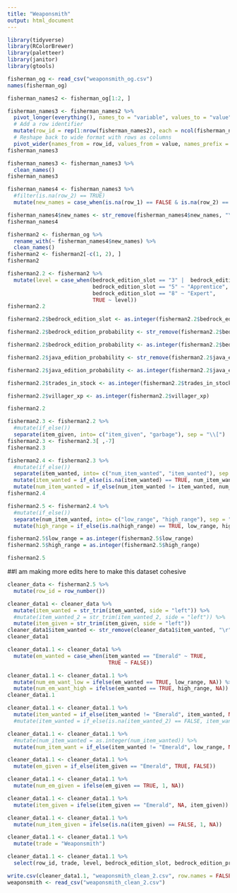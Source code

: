 ```yaml
---
title: "Weaponsmith"
output: html_document
---
```

```r
library(tidyverse)
library(RColorBrewer)
library(paletteer)
library(janitor)
library(gtools)
```

```r
fisherman_og <- read_csv("weaponsmith_og.csv")
names(fisherman_og)
```

```r
fisherman_names2 <- fisherman_og[1:2, ]
```

```r
fisherman_names3 <- fisherman_names2 %>%
  pivot_longer(everything(), names_to = "variable", values_to = "value") %>%
  # Add a row identifier
  mutate(row_id = rep(1:nrow(fisherman_names2), each = ncol(fisherman_names2))) %>%
  # Reshape back to wide format with rows as columns
  pivot_wider(names_from = row_id, values_from = value, names_prefix = "Row_")
fisherman_names3
```

```r
fisherman_names3 <- fisherman_names3 %>% 
  clean_names()
fisherman_names3
```

```r
fisherman_names4 <- fisherman_names3 %>% 
  #filter(is.na(row_2) == TRUE)
  mutate(new_names = case_when(is.na(row_1) == FALSE & is.na(row_2) == FALSE ~ paste(row_1, row_2, sep = " "), is.na(row_2) == TRUE ~ row_1, is.na(row_1) == TRUE ~ row_2)) %>%   mutate(new_names = ifelse(new_names == "Probability", "Bedrock Edition Probability", new_names))
```

```r
fisherman_names4$new_names <- str_remove(fisherman_names4$new_names, "\n")
fisherman_names4
```

```r
fisherman2 <- fisherman_og %>%
  rename_with(~ fisherman_names4$new_names) %>% 
  clean_names()
fisherman2 <- fisherman2[-c(1, 2), ]
fisherman2
```

```r
fisherman2.2 <- fisherman2 %>% 
  mutate(level = case_when(bedrock_edition_slot == "3" |  bedrock_edition_slot == "2" ~ "Novice", 
                           bedrock_edition_slot == "5" ~ "Apprentice",
                           bedrock_edition_slot == "8" ~ "Expert",
                           TRUE ~ level))
fisherman2.2
```

```r
fisherman2.2$bedrock_edition_slot <- as.integer(fisherman2.2$bedrock_edition_slot)

fisherman2.2$bedrock_edition_probability <- str_remove(fisherman2.2$bedrock_edition_probability, "%")

fisherman2.2$bedrock_edition_probability <- as.integer(fisherman2.2$bedrock_edition_probability)

fisherman2.2$java_edition_probability <- str_remove(fisherman2.2$java_edition_probability, "%")

fisherman2.2$java_edition_probability <- as.integer(fisherman2.2$java_edition_probability)

fisherman2.2$trades_in_stock <- as.integer(fisherman2.2$trades_in_stock)

fisherman2.2$villager_xp <- as.integer(fisherman2.2$villager_xp)

fisherman2.2
```

```r
fisherman2.3 <- fisherman2.2 %>% 
  #mutate(if_else())
  separate(item_given, into= c("item_given", "garbage"), sep = "\\[")
fisherman2.3 <- fisherman2.3[ ,-7]
fisherman2.3
```

```r
fisherman2.4 <- fisherman2.3 %>% 
  #mutate(if_else())
  separate(item_wanted, into= c("num_item_wanted", "item_wanted"), sep = "×") %>% 
  mutate(item_wanted = if_else(is.na(item_wanted) == TRUE, num_item_wanted, item_wanted)) %>% 
  mutate(num_item_wanted = if_else(num_item_wanted != item_wanted, num_item_wanted, "1"))
fisherman2.4
```

```r
fisherman2.5 <- fisherman2.4 %>% 
  #mutate(if_else())
  separate(num_item_wanted, into= c("low_range", "high_range"), sep = "–") %>% 
  mutate(high_range = if_else(is.na(high_range) == TRUE, low_range, high_range))

fisherman2.5$low_range = as.integer(fisherman2.5$low_range)
fisherman2.5$high_range = as.integer(fisherman2.5$high_range)

fisherman2.5
```

##I am making more edits here to make this dataset cohesive

```r
cleaner_data <- fisherman2.5 %>%
  mutate(row_id = row_number())
```

```r
cleaner_data1 <- cleaner_data %>% 
  mutate(item_wanted = str_trim(item_wanted, side = "left")) %>% 
  #mutate(item_wanted_2 = str_trim(item_wanted_2, side = "left")) %>% 
  mutate(item_given = str_trim(item_given, side = "left")) 
cleaner_data1$item_wanted <- str_remove(cleaner_data1$item_wanted, "\r")
cleaner_data1
```


```r
cleaner_data1.1 <- cleaner_data1 %>% 
  mutate(em_wanted = case_when(item_wanted == "Emerald" ~ TRUE,
                                TRUE ~ FALSE)) 
```

```r
cleaner_data1.1 <- cleaner_data1.1 %>% 
  mutate(num_em_want_low = ifelse(em_wanted == TRUE, low_range, NA)) %>% 
  mutate(num_em_want_high = ifelse(em_wanted == TRUE, high_range, NA))  
cleaner_data1.1
```

```r
cleaner_data1.1 <- cleaner_data1.1 %>% 
  mutate(item_wanted = if_else(item_wanted != "Emerald", item_wanted, NA)) #%>% 
  #mutate(item_wanted = if_else(is.na(item_wanted_2) == FALSE, item_wanted_2, item_wanted))
```

```r
cleaner_data1.1 <- cleaner_data1.1 %>% 
  #mutate(num_item_wanted = as.integer(num_item_wanted)) %>% 
  mutate(num_item_want = if_else(item_wanted != "Emerald", low_range, NA))
```

```r
cleaner_data1.1 <- cleaner_data1.1 %>% 
  mutate(em_given = if_else(item_given == "Emerald", TRUE, FALSE))
```

```r
cleaner_data1.1 <- cleaner_data1.1 %>% 
  mutate(num_em_given = ifelse(em_given == TRUE, 1, NA))  
```

```r
cleaner_data1.1 <- cleaner_data1.1 %>% 
  mutate(item_given = ifelse(item_given == "Emerald", NA, item_given))  
```

```r
cleaner_data1.1 <- cleaner_data1.1 %>% 
  mutate(num_item_given = ifelse(is.na(item_given) == FALSE, 1, NA))  
```

```r
cleaner_data1.1 <- cleaner_data1.1 %>%
  mutate(trade = "Weaponsmith")
```

```r
cleaner_data1.1 <- cleaner_data1.1 %>% 
  select(row_id, trade, level, bedrock_edition_slot, bedrock_edition_probability, java_edition_probability, em_wanted, num_em_want_low, num_em_want_high, item_wanted, num_item_want, em_given, num_em_given, item_given, num_item_given, trades_in_stock, price_multiplier, villager_xp)
```

```r
write.csv(cleaner_data1.1, "weaponsmith_clean_2.csv", row.names = FALSE)
weaponsmith <- read_csv("weaponsmith_clean_2.csv")
```
